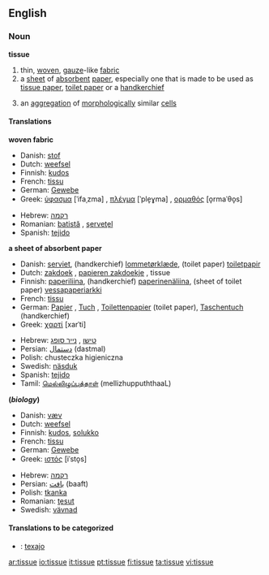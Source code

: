 ==English==

===Noun===
'''tissue'''

# thin, [[woven]], [[gauze]]-like [[fabric]]
# a [[sheet]] of [[absorbent]] [[paper]], especially one that is made to be used as [[tissue paper]], [[toilet paper]] or a [[handkerchief]]
#{{biology}} an [[aggregation]] of [[morphological]]ly similar [[cell]]s

====Translations====
'''woven fabric'''
{{top}}
*Danish: [[stof]]
*Dutch: [[weefsel]] {{n}}
*Finnish: [[kudos]]
*French: [[tissu]] {{m}}
*German: [[Gewebe]] {{n}}
*Greek: [[ύφασμα]] [ˈifaˌzma] {{n}}, [[πλέγμα]] [ˈple̞ɣma] {{n}}, [[ορμαθός]] [o̞rmaˈθo̞s] {{m}}
{{mid}}
*Hebrew: [[רקמה]] {{f}}
*Romanian: [[batistă]] {{f}}, [[şerveţel]] {{n}}
*Spanish: [[tejido]] {{m}}
{{bottom}}

'''a sheet of absorbent paper'''
{{top}}
*Danish: [[serviet]], (handkerchief) [[lommetørklæde]], (toilet paper) [[toiletpapir]]
*Dutch: [[zakdoek]] {{m}}, [[papieren zakdoekje]] {{n}}, tissue {{m}}
*Finnish: [[paperiliina]], (handkerchief) [[paperinenäliina]], (sheet of toilet paper) [[vessapaperiarkki]]
*French: [[tissu]] {{m}}
*German: [[Papier]] {{n}}, [[Tuch]] {{n}}, [[Toilettenpapier]] {{n}} (toilet paper), [[Taschentuch]] {{n}} (handkerchief)
*Greek: [[χαρτί]] [xarˈti] {{n}}
{{mid}}
*Hebrew: [[טישו]] {{m}}, [[נייר סופג]] {{m}}
*Persian: [[دستمال]] (dastmal)
*Polish: chusteczka higieniczna {{f}}
*Swedish: [[näsduk]] {{c}}
*Spanish: [[tejido]] {{m}}
*Tamil: [[மெல்லிழுப்புத்தாள் ]] (mellizhuppuththaaL)
{{bottom}}

'''(''biology'')'''
{{top}}
*Danish: [[væv]] {{n}}
*Dutch: [[weefsel]] {{n}}
*Finnish: [[kudos]], [[solukko]]
*French: [[tissu]] {{m}}
*German: [[Gewebe]] {{n}}
*Greek: [[ιστός]] [iˈsto̞s] {{m}}
{{mid}}
*Hebrew: [[רקמה]] {{f}}
*Persian: [[بافت]] (baaft)
*Polish: [[tkanka]] {{f}}
*Romanian: [[ţesut]] {{n}}
*Swedish: [[vävnad]] {{c}}
{{bottom}}

====Translations to be categorized====
{{checktrans}}
*{{ttbc|Ido}}: [[texajo]]

[[ar:tissue]]
[[io:tissue]]
[[it:tissue]]
[[pt:tissue]]
[[fi:tissue]]
[[ta:tissue]]
[[vi:tissue]]
